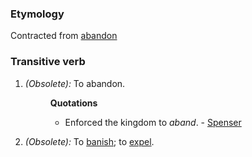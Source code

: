 ===Etymology===
Contracted from [[abandon]]
===Transitive verb===
#''(Obsolete):'' To abandon. 
#:'''Quotations'''
#:*Enforced the kingdom to ''aband''. - [[Spenser]]
#''(Obsolete):'' To [[banish]]; to [[expel]].